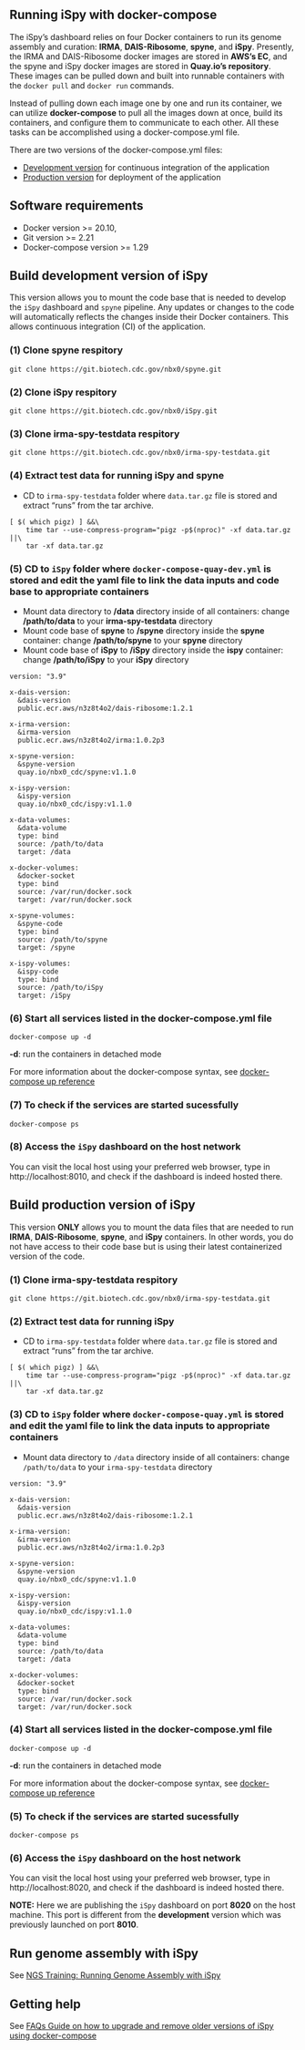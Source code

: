 
## Running iSpy with docker-compose

The iSpy's dashboard relies on four Docker containers to run its genome assembly and curation: **IRMA**, **DAIS-Ribosome**, **spyne**, and **iSpy**. Presently, the IRMA and DAIS-Ribosome docker images are stored in **AWS’s EC**, and the spyne and iSpy docker images are stored in **Quay.io's repository**. These images can be pulled down and built into runnable containers with the ```docker pull``` and ```docker run``` commands.

Instead of pulling down each image one by one and run its container, we can utilize **docker-compose** to pull all the images down at once, build its containers, and configure them to communicate to each other. All these tasks can be accomplished using a docker-compose.yml file.

There are two versions of the docker-compose.yml files:

- [Development version](#build-development-version-of-ispy) for continuous integration of the application
- [Production version](#build-production-version-of-ispy) for deployment of the application

## Software requirements

- Docker version >= 20.10,
- Git version >= 2.21
- Docker-compose version >= 1.29

## Build development version of iSpy

This version allows you to mount the code base that is needed to develop the `iSpy` dashboard and `spyne` pipeline. Any updates or changes to the code will automatically reflects the changes inside their Docker containers. This allows continuous integration (CI) of the application.

### (1) Clone spyne respitory

```
git clone https://git.biotech.cdc.gov/nbx0/spyne.git
``` 

### (2) Clone iSpy respitory

```
git clone https://git.biotech.cdc.gov/nbx0/iSpy.git
``` 

### (3) Clone irma-spy-testdata respitory

```
git clone https://git.biotech.cdc.gov/nbx0/irma-spy-testdata.git
```

### (4) Extract test data for running iSpy and spyne

- CD to `irma-spy-testdata` folder where `data.tar.gz` file is stored and extract "runs" from the tar archive.

```
[ $( which pigz) ] &&\
    time tar --use-compress-program="pigz -p$(nproc)" -xf data.tar.gz ||\
    tar -xf data.tar.gz
```

### (5) CD to `iSpy` folder where `docker-compose-quay-dev.yml` is stored and edit the yaml file to link the data inputs and code base to appropriate containers

- Mount data directory to **/data** directory inside of all containers: change **/path/to/data** to your **irma-spy-testdata** directory
- Mount code base of **spyne** to **/spyne** directory inside the **spyne** container: change **/path/to/spyne** to your **spyne** directory
- Mount code base of **iSpy** to **/iSpy** directory inside the **ispy** container: change **/path/to/iSpy** to your **iSpy** directory

```
version: "3.9"

x-dais-version:
  &dais-version 
  public.ecr.aws/n3z8t4o2/dais-ribosome:1.2.1

x-irma-version:
  &irma-version 
  public.ecr.aws/n3z8t4o2/irma:1.0.2p3

x-spyne-version:
  &spyne-version 
  quay.io/nbx0_cdc/spyne:v1.1.0

x-ispy-version:
  &ispy-version 
  quay.io/nbx0_cdc/ispy:v1.1.0

x-data-volumes:
  &data-volume
  type: bind
  source: /path/to/data
  target: /data

x-docker-volumes:
  &docker-socket
  type: bind
  source: /var/run/docker.sock 
  target: /var/run/docker.sock 

x-spyne-volumes:
  &spyne-code
  type: bind
  source: /path/to/spyne
  target: /spyne 

x-ispy-volumes:
  &ispy-code
  type: bind
  source: /path/to/iSpy
  target: /iSpy
```

### (6) Start all services listed in the docker-compose.yml file

```
docker-compose up -d 
```

**-d**: run the containers in detached mode <br>

For more information about the docker-compose syntax, see [docker-compose up reference](https://docs.docker.com/engine/reference/commandline/compose_up/)

### (7) To check if the services are started sucessfully

```
docker-compose ps

```

### (8) Access the `iSpy` dashboard on the host network

You can visit the local host using your preferred web browser, type in http://localhost:8010, and check if the dashboard is indeed hosted there.


## Build production version of iSpy

This version **ONLY** allows you to mount the data files that are needed to run **IRMA**, **DAIS-Ribosome**, **spyne**, and **iSpy** containers. In other words, you do not have access to their code base but is using their latest containerized version of the code.


### (1) Clone irma-spy-testdata respitory

```
git clone https://git.biotech.cdc.gov/nbx0/irma-spy-testdata.git
```

### (2) Extract test data for running iSpy

- CD to `irma-spy-testdata` folder where `data.tar.gz` file is stored and extract "runs" from the tar archive.

```
[ $( which pigz) ] &&\
    time tar --use-compress-program="pigz -p$(nproc)" -xf data.tar.gz ||\
    tar -xf data.tar.gz
```

### (3) CD to `iSpy` folder where `docker-compose-quay.yml` is stored and edit the yaml file to link the data inputs to appropriate containers

- Mount data directory to `/data` directory inside of all containers: change `/path/to/data` to your `irma-spy-testdata` directory

```
version: "3.9"

x-dais-version:
  &dais-version 
  public.ecr.aws/n3z8t4o2/dais-ribosome:1.2.1

x-irma-version:
  &irma-version 
  public.ecr.aws/n3z8t4o2/irma:1.0.2p3

x-spyne-version:
  &spyne-version 
  quay.io/nbx0_cdc/spyne:v1.1.0

x-ispy-version:
  &ispy-version 
  quay.io/nbx0_cdc/ispy:v1.1.0

x-data-volumes:
  &data-volume
  type: bind
  source: /path/to/data
  target: /data

x-docker-volumes:
  &docker-socket
  type: bind
  source: /var/run/docker.sock 
  target: /var/run/docker.sock 
```

### (4) Start all services listed in the docker-compose.yml file

```
docker-compose up -d 
```

**-d**: run the containers in detached mode <br>

For more information about the docker-compose syntax, see [docker-compose up reference](https://docs.docker.com/engine/reference/commandline/compose_up/)

### (5) To check if the services are started sucessfully

```
docker-compose ps

```

### (6) Access the `iSpy` dashboard on the host network

You can visit the local host using your preferred web browser, type in http://localhost:8020, and check if the dashboard is indeed hosted there.

**NOTE:** Here we are publishing the `iSpy` dashboard on port **8020** on the host machine. This port is different from the **development** version which was previously launched on port **8010**.

## Run genome assembly with iSpy

See [NGS Training: Running Genome Assembly with iSpy](running-ispy.html)

## Getting help

See [FAQs Guide on how to upgrade and remove older versions of iSpy using docker-compose](FAQs.html#how-to-start-restart-stop-or-remove-services-listed-in-docker-compose-yml)
